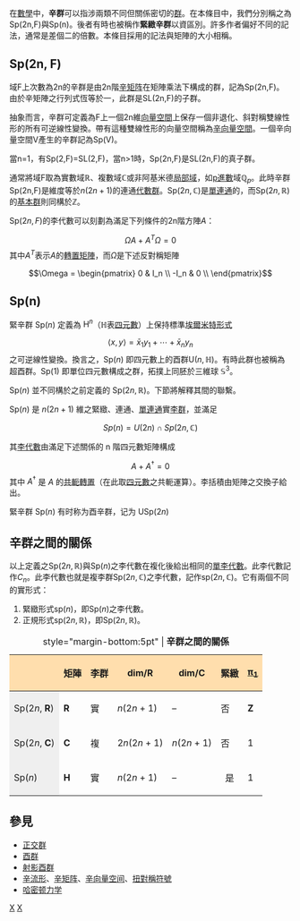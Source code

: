 {{NoteTA|G1=Math|T=zh-tw:扭對稱群;zh-cn:辛群|1=zh-tw:扭對稱;zh-cn:辛}}
{{李群}}
{{Groups}}
在[[數學|數學]]中，'''辛群'''可以指涉兩類不同但關係密切的[[群|群]]。在本條目中，我們分別稱之為Sp(2n,F)與Sp(n)。後者有時也被稱作'''緊緻辛群'''以資區別。許多作者偏好不同的記法，通常是差個二的倍數。本條目採用的記法與矩陣的大小相稱。

== Sp(2n, F) ==
域F上次數為2n的辛群是由2n階[[辛矩阵|辛矩阵]]在矩陣乘法下構成的群，記為Sp(2n,F)。由於辛矩陣之行列式恆等於一，此群是SL(2n,F)的子群。

抽象而言，辛群可定義為F上一個2n維[[向量空間|向量空間]]上保存一個非退化、斜對稱雙線性形的所有可逆線性變換。帶有這種雙線性形的向量空間稱為[[辛向量空間|辛向量空間]]。一個辛向量空間V產生的辛群記為Sp(V)。

當n=1，有Sp(2,F)=SL(2,F)，當n>1時，Sp(2n,F)是SL(2n,F)的真子群。

通常將域F取為實數域<math>\mathbb{R}</math>、複數域<math>\mathbb{C}</math>或非阿基米德[[局部域|局部域]]，如[[p進數|p進數]]域<math>\mathbb{Q}_p</math>。此時辛群Sp(2n,F)是維度等於<math>n(2n+1)</math>的連通[[代數群|代數群]]。<math>\mathrm{Sp}(2n,\mathbb{C})</math>是[[單連通|單連通]]的，而<math>\mathrm{Sp}(2n,\mathbb{R})</math>的[[基本群|基本群]]則同構於<math>\mathbb{Z}</math>。

<math>\mathrm{Sp}(2n,F)</math>的李代數可以刻劃為滿足下列條件的2n階方陣<math>A</math>：
:<math>\Omega A + A^T \Omega = 0</math>
其中<math>A^T</math>表示<math>A</math>的[[轉置矩陣|轉置矩陣]]，而<math>\Omega</math>是下述反對稱矩陣
:<math>\Omega =
\begin{pmatrix}
0 & I_n \\
-I_n & 0 \\
\end{pmatrix}
</math>

== Sp(n) ==
緊辛群 <math>\mathrm{Sp}(n)</math> 定義為 <math>\mathrm{H}^n</math>（<math>\mathbb{H}</math>表[[四元數|四元數]]）上保持標準[[埃爾米特形式|埃爾米特形式]]
:<math>\langle x, y\rangle = \bar x_1 y_1 + \cdots + \bar x_n y_n</math>
之可逆線性變換。換言之，<math>\mathrm{Sp}(n)</math> 即四元數上的酉群<math>\mathrm{U}(n,\mathbb{H})</math>。有時此群也被稱為超酉群。<math>\mathrm{Sp}(1)</math> 即單位四元數構成之群，拓撲上同胚於三維球 <math>\mathbb{S}^3</math>。

<math>\mathrm{Sp}(n)</math> 並不同構於之前定義的 <math>\mathrm{Sp}(2n,\mathbb{R})</math>。下節將解釋其間的聯繫。

<math>\mathrm{Sp}(n)</math> 是 <math>n(2n+1)</math> 維之緊緻、連通、[[單連通|單連通]]實[[李群|李群]]，並滿足

:<math>Sp(n)=U(2n)\cap Sp(2n,\mathbb{C})</math>

其[[李代數|李代數]]由滿足下述關係的 n 階四元數矩陣構成
:<math>A+A^{\dagger} = 0</math>
其中 <math>A^\dagger</math> 是 <math>A</math> 的[[共軛轉置|共軛轉置]]（在此取[[四元數|四元數]]之共軛運算）。李括積由矩陣之交換子給出。

緊辛群 <math>\mathrm{Sp}(n)</math> 有时称为酉辛群，记为 <math>\mathrm{USp}(2n)</math>

==辛群之間的關係==
以上定義之<math>\mathrm{Sp}(2n,\mathbb{R})</math>與<math>\mathrm{Sp}(n)</math>之李代數在複化後給出相同的[[單李代數|單李代數]]。此李代數記作<math>C_n</math>。此李代數也就是複李群<math>\mathrm{Sp}(2n,\mathbb{C})</math>之李代數，記作<math>\mathrm{sp}(2n,\mathbb{C})</math>。它有兩個不同的實形式：
# 緊緻形式<math>\mathrm{sp}(n)</math>，即<math>\mathrm{Sp}(n)</math>之李代數。
# 正規形式<math>\mathrm{sp}(2n,\mathbb{R})</math>，即<math>\mathrm{Sp}(2n,\mathbb{R})</math>。

{| border="1" cellpadding="5" cellspacing="0" align="center" style="text-align:center;"
|+style="margin-bottom:5pt" | '''辛群之間的關係'''
|-----
! style="background:#ffdead;" |  
! style="background:#ffdead;" | 矩陣
! style="background:#ffdead;" | 李群
! style="background:#ffdead;" | dim/R
! style="background:#ffdead;" | dim/C
! style="background:#ffdead;" | 緊緻
! style="background:#ffdead;" | [[基本群|π<sub>1</sub>]]
|-----
| style="background:#efefef;" | Sp(2''n'', '''R''')
| '''R''' || 實 || ''n''(2''n'' + 1) || – || 否
| '''Z'''
|-----
| style="background:#efefef;" | Sp(2''n'', '''C''')
| '''C''' || 複 || 2''n''(2''n'' + 1) || ''n''(2''n'' + 1) || 否
| 1
|-----
| style="background:#efefef;" | Sp(''n'')
| '''H''' || 實 || ''n''(2''n'' + 1) || – || align="center" | 是
| 1
|}

==參見==
* [[正交群|正交群]]
* [[酉群|酉群]]
* [[射影酉群|射影酉群]]
* [[辛流形|辛流形]]、[[辛矩阵|辛矩阵]]、[[辛向量空间|辛向量空间]]、[[扭對稱符號|扭對稱符號]]
* [[哈密顿力学|哈密顿力学]]

{{Authority control}}
[[Category:李群|X]]
[[Category:辛幾何|X]]